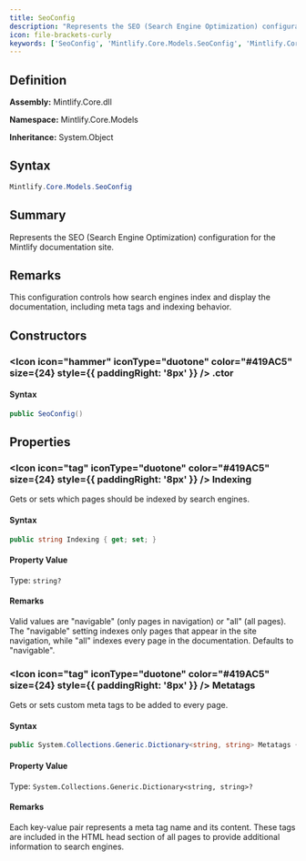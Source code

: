 ```yaml
---
title: SeoConfig
description: "Represents the SEO (Search Engine Optimization) configuration for the Mintlify documentation site."
icon: file-brackets-curly
keywords: ['SeoConfig', 'Mintlify.Core.Models.SeoConfig', 'Mintlify.Core.Models', 'class', 'System.Object']
---
```


## Definition

**Assembly:** Mintlify.Core.dll

**Namespace:** Mintlify.Core.Models

**Inheritance:** System.Object

## Syntax

```csharp
Mintlify.Core.Models.SeoConfig
```

## Summary

Represents the SEO (Search Engine Optimization) configuration for the Mintlify documentation site.

## Remarks

This configuration controls how search engines index and display the documentation,
            including meta tags and indexing behavior.

## Constructors

### <Icon icon="hammer" iconType="duotone" color="#419AC5" size={24} style={{ paddingRight: '8px' }} />  .ctor

#### Syntax

```csharp
public SeoConfig()
```

## Properties

### <Icon icon="tag" iconType="duotone" color="#419AC5" size={24} style={{ paddingRight: '8px' }} />  Indexing

Gets or sets which pages should be indexed by search engines.

#### Syntax

```csharp
public string Indexing { get; set; }
```

#### Property Value

Type: `string?`

#### Remarks

Valid values are "navigable" (only pages in navigation) or "all" (all pages).
            The "navigable" setting indexes only pages that appear in the site navigation,
            while "all" indexes every page in the documentation. Defaults to "navigable".

### <Icon icon="tag" iconType="duotone" color="#419AC5" size={24} style={{ paddingRight: '8px' }} />  Metatags

Gets or sets custom meta tags to be added to every page.

#### Syntax

```csharp
public System.Collections.Generic.Dictionary<string, string> Metatags { get; set; }
```

#### Property Value

Type: `System.Collections.Generic.Dictionary<string, string>?`

#### Remarks

Each key-value pair represents a meta tag name and its content.
            These tags are included in the HTML head section of all pages
            to provide additional information to search engines.


